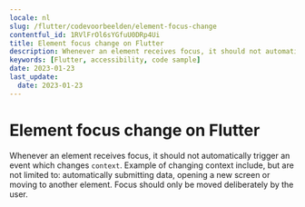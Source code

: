 ```yaml
---
locale: nl
slug: /flutter/codevoorbeelden/element-focus-change
contentful_id: 1RVlFrOl6sYGfuU0DRp4Ui
title: Element focus change on Flutter
description: Whenever an element receives focus, it should not automatically trigger an event which changes context.
keywords: [Flutter, accessibility, code sample]
date: 2023-01-23
last_update:
  date: 2023-01-23
---
```


# Element focus change on Flutter

Whenever an element receives focus, it should not automatically trigger an event which changes `context`. Example of changing context include, but are not limited to: automatically submitting data, opening a new screen or moving to another element. Focus should only be moved deliberately by the user.

<CodeSample id="element-focus" locale="nl" platform="flutter"/>
